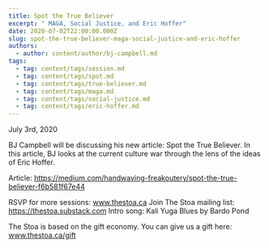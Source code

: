 ```yaml
---
title: Spot the True Believer
excerpt: " MAGA, Social Justice, and Eric Hoffer"
date: 2020-07-02T22:00:00.000Z
slug: spot-the-true-believer-maga-social-justice-and-eric-hoffer
authors:
  - author: content/author/bj-campbell.md
tags:
  - tag: content/tags/session.md
  - tag: content/tags/spot.md
  - tag: content/tags/true-believer.md
  - tag: content/tags/maga.md
  - tag: content/tags/social-justice.md
  - tag: content/tags/eric-hoffer.md
---
```


July 3rd, 2020

BJ Campbell will be discussing his new article: Spot the True Believer. In this article, BJ looks at the current culture war through the lens of the ideas of Eric Hoffer.

Article: https://medium.com/handwaving-freakoutery/spot-the-true-believer-f6b581f67e44

RSVP for more sessions: www.thestoa.ca
Join The Stoa mailing list: https://thestoa.substack.com
Intro song: Kali Yuga Blues by Bardo Pond

The Stoa is based on the gift economy. You can give us a gift here: www.thestoa.ca/gift
